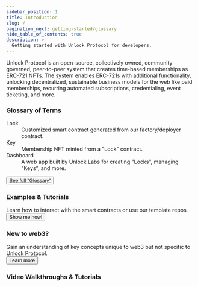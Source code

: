 ```yaml
---
sidebar_position: 1
title: Introduction
slug: /
pagination_next: getting-started/glossary
hide_table_of_contents: true
description: >-
  Getting started with Unlock Protocol for developers.
---
```


<div className="container getting-started">
  <div className="row">
    <div className="col col--12">
      <p>Unlock Protocol is an open-source, collectively owned, community-governed, 
      peer-to-peer system that creates time-based memberships as ERC-721 NFTs. 
      The system enables ERC-721s with additional functionality, unlocking 
      decentralized, sustainable business models for the web like paid memberships, 
      recurring automated subscriptions, credentialing, event ticketing, and more.
      </p>
    </div>
  </div>
  <div className="row">
    <div className="col col--6">
      <div className="card">
        <div class="card__header">
          <h3>Glossary of Terms</h3>
        </div>
        <div className="card__body">
          <dl>
            <dt>Lock</dt>
            <dd>Customized smart contract generated from our factory/deployer contract.</dd>
            <dt>Key</dt>
            <dd>Membership NFT minted from a "Lock" contract.</dd>
            <dt>Dashboard</dt>
            <dd>A web app built by Unlock Labs for 
            creating "Locks", managing "Keys", and more.</dd>
          </dl>
        </div>
        <div className="card__footer">
          <button className="button button--secondary button--block">
            <a href="/getting-started/glossary">See full "Glossary"</a>
          </button>
        </div>
      </div>
    </div>
    <div className="col col--6">
      <div className="row second-column-intro">
        <div className="card">
          <div className="card__header">
            <h3>Examples & Tutorials</h3>
          </div>
          <div className="card__body">
            Learn how to interact with the smart contracts or use our template repos.
          </div>
          <div className="card__footer">
            <a href="../tutorials">
              <button class="button button--secondary button--block">Show me how!</button>
            </a>
          </div>
        </div>
      </div>
      <div className="row second-column-intro">
        <div className="card">
          <div className="card__header">
            <h3>New to web3?</h3>
          </div>
          <div className="card__body">
            Gain an understanding of key concepts unique to web3 but not specific
            to Unlock Protocol.
          </div>
          <div className="card__footer">
            <a href="./getting-started/new-to-web3">
              <button class="button button--secondary button--block">Learn more</button>
            </a>
          </div>
        </div>
      </div>
    </div>
  </div>
  <div className="row">
    <div className="col col--12">
      <div className="card">
        <div className="card__header">
          <h3>Video Walkthroughs & Tutorials</h3>
        </div>
        <div className="card__body">
          <FlocklerEmbed siteUuid="18462b3104603cf8399278dfcbdfdad8" embedUuid="184658e6c6a08da48aa59834fa000a4f" />
        </div>
      </div>
    </div>
  </div>
</div>
